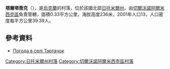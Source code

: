 {{coord|50|17|16|N|28|17|13|E|scale:30000|display=title}}

'''塔爾塔喬克'''（{{lang-uk|Тартачок}}），是[[烏克蘭|烏克蘭]]的村落，位於該國北部[[日托米爾州|日托米爾州]]，由[[切爾沃諾阿爾米西克區|切爾沃諾阿爾米西克區]]負責管轄，面積0.33平方公里，海拔高度236米，2001年人口13，人口密度每平方公里39.39人。

==參考資料==
* [http://weather.in.ua/ua/zhitomirskaja/25876 Погода в селі Тартачок] {{Wayback|url=http://weather.in.ua/ua/zhitomirskaja/25876 |date=20111219160507 }}

{{DEFAULTSORT:Тартачок}}
[[Category:日托米爾州村落|Category:日托米爾州村落]]
[[Category:切爾沃諾阿爾米西克區村落|Category:切爾沃諾阿爾米西克區村落]]


{{Zhytomyr-geo-stub}}